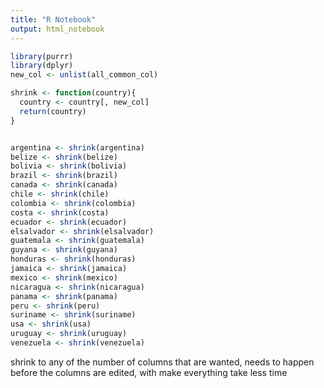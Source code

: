 ```yaml
---
title: "R Notebook"
output: html_notebook
---
```


```r
library(purrr)
library(dplyr)
new_col <- unlist(all_common_col)

shrink <- function(country){
  country <- country[, new_col]
  return(country)
}


argentina <- shrink(argentina)
belize <- shrink(belize)
bolivia <- shrink(bolivia)
brazil <- shrink(brazil)
canada <- shrink(canada)
chile <- shrink(chile)
colombia <- shrink(colombia)
costa <- shrink(costa)
ecuador <- shrink(ecuador)
elsalvador <- shrink(elsalvador)
guatemala <- shrink(guatemala)
guyana <- shrink(guyana)
honduras <- shrink(honduras)
jamaica <- shrink(jamaica)
mexico <- shrink(mexico)
nicaragua <- shrink(nicaragua)
panama <- shrink(panama)
peru <- shrink(peru)
suriname <- shrink(suriname)
usa <- shrink(usa)
uruguay <- shrink(uruguay)
venezuela <- shrink(venezuela)
```

shrink to any of the number of columns that are wanted, needs to happen before the columns are edited, with make everything take less time